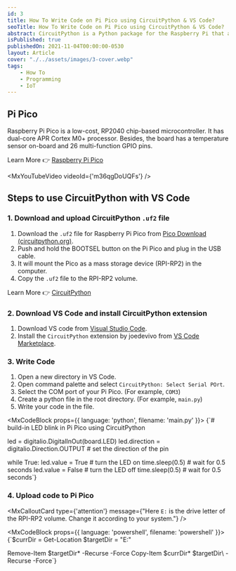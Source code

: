 ```yaml
---
id: 3
title: How To Write Code on Pi Pico using CircuitPython & VS Code?
seoTitle: How To Write Code on Pi Pico using CircuitPython & VS Code?
abstract: CircuitPython is a Python package for the Raspberry Pi that allows you to write code in Python. It is a Python package for the Raspberry Pi that allows you to write code in Python. It is a Python package for the Raspberry Pi that allows you to write code in Python.
isPublished: true
publishedOn: 2021-11-04T00:00:00-0530
layout: Article
cover: "./../assets/images/3-cover.webp"
tags:
    - How To
    - Programming
    - IoT
---
```


## Pi Pico

Raspberry Pi Pico is a low-cost, RP2040 chip-based microcontroller. It has dual-core APR Cortex M0+ processor. Besides, the board has a temperature sensor on-board and 26 multi-function GPIO pins.

Learn More 👉 [Raspberry Pi Pico](https://www.raspberrypi.com/documentation/microcontrollers/raspberry-pi-pico.html)

<MxYouTubeVideo videoId={'m36qgDoUQFs'} />

## Steps to use CircuitPython with VS Code

### 1. Download and upload CircuitPython `.uf2` file

1. Download the `.uf2` file for Raspberry Pi Pico from [Pico Download (circuitpython.org)](https://circuitpython.org/board/raspberry_pi_pico/).
2. Push and hold the BOOTSEL button on the Pi Pico and plug in the USB cable.
3. It will mount the Pico as a mass storage device (RPI-RP2) in the computer.
4. Copy the `.uf2` file to the RPI-RP2 volume.

Learn More 👉 [CircuitPython](https://circuitpython.org/)

<MxImage alt="connect Pi Pico" src="./../assets/images/3-connect-pi-pico.png" orientation="horizontal" size="half" />

### 2. Download VS Code and install CircuitPython extension

1. Download VS code from [Visual Studio Code](https://code.visualstudio.com/).
2. Install the `CircuitPython` extension by joedevivo from [VS Code Marketplace](https://marketplace.visualstudio.com/items?itemName=joedevivo.vscode-circuitpython).

<MxImage alt="CircuitPython demo" src="./../assets/images/3-circuitpython-demo.gif" orientation="horizontal" size="full" />

### 3. Write Code

1. Open a new directory in VS Code.
2. Open command palette and select `CircuitPython: Select Serial POrt`.
3. Select the COM port of your Pi Pico. (For example, `COM3`)
4. Create a python file in the root directory. (For example, `main.py`)
5. Write your code in the file.

<MxCodeBlock props={{ language: 'python', filename: 'main.py' }}>
{`# build-in LED blink in Pi Pico using CircuitPython


led = digitalio.DigitalInOut(board.LED)
led.direction = digitalio.Direction.OUTPUT # set the direction of the pin

while True:
    led.value = True # turn the LED on
    time.sleep(0.5) # wait for 0.5 seconds
    led.value = False # turn the LED off
    time.sleep(0.5) # wait for 0.5 seconds`}
</MxCodeBlock>

### 4. Upload code to Pi Pico

<MxCalloutCard
type={'attention'}
message={"Here `E:` is the drive letter of the RPI-RP2 volume. Change it according to your system."}
/>

<MxCodeBlock props={{ language: 'powershell', filename: 'powershell' }}>
{`$currDir = Get-Location
$targetDir = "E:"

Remove-Item $targetDir\* -Recurse -Force
Copy-Item $currDir\* $targetDir\ -Recurse -Force`}
</MxCodeBlock>
